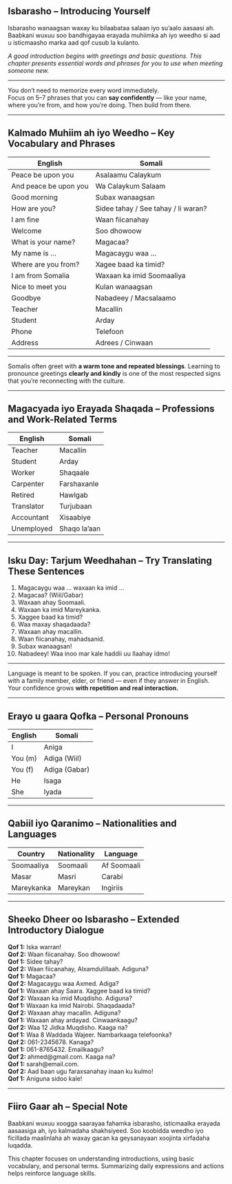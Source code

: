## Isbarasho – Introducing Yourself {#unit1-intro}

Isbarasho wanaagsan waxay ku bilaabataa salaan iyo su'aalo aasaasi ah. Baabkani wuxuu soo bandhigayaa erayada muhiimka ah iyo weedho si aad u isticmaasho marka aad qof cusub la kulanto.

*A good introduction begins with greetings and basic questions. This chapter presents essential words and phrases for you to use when meeting someone new.*

---

::: {.callout-tip title="Start With What You Know"}
You don’t need to memorize every word immediately.  
Focus on 5–7 phrases that you can **say confidently** — like your name, where you're from, and how you're doing. Then build from there.
:::

---

## Kalmado Muhiim ah iyo Weedho – Key Vocabulary and Phrases

| English                  | Somali                            |
|--------------------------|-----------------------------------|
| Peace be upon you        | Asalaamu Calaykum                 |
| And peace be upon you    | Wa Calaykum Salaam                |
| Good morning             | Subax wanaagsan                   |
| How are you?             | Sidee tahay / See tahay / Ii waran? |
| I am fine                | Waan fiicanahay                   |
| Welcome                  | Soo dhowoow                       |
| What is your name?       | Magacaa?                          |
| My name is …             | Magacaygu waa …                   |
| Where are you from?      | Xagee baad ka timid?              |
| I am from Somalia        | Waxaan ka imid Soomaaliya         |
| Nice to meet you         | Kulan wanaagsan                   |
| Goodbye                  | Nabadeey / Macsalaamo             |
| Teacher                  | Macallin                          |
| Student                  | Arday                             |
| Phone                    | Telefoon                          |
| Address                  | Adrees / Cinwaan                  |

---

::: {.callout-note title="Cultural Insight"}
Somalis often greet with **a warm tone and repeated blessings**. Learning to pronounce greetings **clearly and kindly** is one of the most respected signs that you're reconnecting with the culture.
:::

---

## Magacyada iyo Erayada Shaqada – Professions and Work-Related Terms

| English     | Somali         |
|-------------|----------------|
| Teacher     | Macallin       |
| Student     | Arday          |
| Worker      | Shaqaale       |
| Carpenter   | Farshaxanle    |
| Retired     | Hawlgab        |
| Translator  | Turjubaan      |
| Accountant  | Xisaabiye      |
| Unemployed  | Shaqo la’aan   |

---

## Isku Day: Tarjum Weedhahan – Try Translating These Sentences

1. Magacaygu waa … waxaan ka imid …
2. Magacaa? (Wiil/Gabar)
3. Waxaan ahay Soomaali.
4. Waxaan ka imid Mareykanka.
5. Xaggee baad ka timid?
6. Waa maxay shaqadaada?
7. Waxaan ahay macallin.
8. Waan fiicanahay, mahadsanid.
9. Subax wanaagsan!
10. Nabadeey! Waa inoo mar kale haddii uu Ilaahay idmo!

---

::: {.callout-important title="Practice With a Partner"}
Language is meant to be spoken. If you can, practice introducing yourself with a family member, elder, or friend — even if they answer in English.  
Your confidence grows **with repetition and real interaction.**
:::

---

## Erayo u gaara Qofka – Personal Pronouns

| English     | Somali       |
|-------------|--------------|
| I           | Aniga        |
| You (m)     | Adiga (Wiil) |
| You (f)     | Adiga (Gabar)|
| He          | Isaga        |
| She         | Iyada        |

---

## Qabiil iyo Qaranimo – Nationalities and Languages

| Country      | Nationality        | Language         |
|--------------|--------------------|------------------|
| Soomaaliya   | Soomaali            | Af Soomaali      |
| Masar        | Masri              | Carabi           |
| Mareykanka   | Mareykan           | Ingiriis         |

---

## Sheeko Dheer oo Isbarasho – Extended Introductory Dialogue

::: {.callout-caution title="Click to Practice a Conversation" collapse="true"}

**Qof 1:** Iska warran!  
**Qof 2:** Waan fiicanahay. Soo dhowoow!  
**Qof 1:** Sidee tahay?  
**Qof 2:** Waan fiicanahay, Alxamdulillaah. Adiguna?  
**Qof 1:** Magacaa?  
**Qof 2:** Magacaygu waa Axmed. Adiga?  
**Qof 1:** Waxaan ahay Saara. Xaggee baad ka timid?  
**Qof 2:** Waxaan ka imid Muqdisho. Adiguna?  
**Qof 1:** Waxaan ka imid Nairobi. Shaqadaada?  
**Qof 2:** Waxaan ahay macallin. Adiguna?  
**Qof 1:** Waxaan ahay ardayad. Cinwaankaagu?  
**Qof 2:** Waa 12 Jidka Muqdisho. Kaaga na?  
**Qof 1:** Waa 8 Waddada Wajeer. Nambarkaaga telefoonka?  
**Qof 2:** 061-2345678. Kanaga?  
**Qof 1:** 061-8765432. Emailkaagu?  
**Qof 2:** ahmed@gmail.com. Kaaga na?  
**Qof 1:** sarah@email.com.  
**Qof 2:** Aad baan ugu faraxsanahay inaan ku kulmo!  
**Qof 1:** Aniguna sidoo kale!

:::


---

## Fiiro Gaar ah – Special Note

Baabkani wuxuu xoogga saarayaa fahamka isbarasho, isticmaalka erayada aasaasiga ah, iyo kalmadaha shakhsiyeed. Soo koobidda weedho iyo ficillada maalinlaha ah waxay gacan ka geysanayaan xoojinta xirfadaha luqadda.

This chapter focuses on understanding introductions, using basic vocabulary, and personal terms. Summarizing daily expressions and actions helps reinforce language skills.


